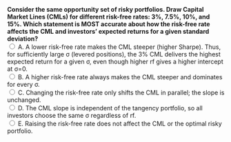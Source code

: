 ::: {.question-block}
<form onsubmit="event.preventDefault(); checkAnswer('module3_mcq_q84')" data-correct-answer="A">
<strong style="display: block;">
Consider the same opportunity set of risky portfolios. Draw Capital Market Lines (CMLs) for different risk-free rates: 3%, 7.5%, 10%, and 15%. 
Which statement is MOST accurate about how the risk-free rate affects the CML and investors’ expected returns for a given standard deviation?
</strong>
<label><input type="radio" name="module3_mcq_q84" value="A"> A. A lower risk-free rate makes the CML steeper (higher Sharpe). Thus, for sufficiently large σ (levered positions), the 3% CML delivers the highest expected return for a given σ, even though higher rf gives a higher intercept at σ=0.</label><br>
<label><input type="radio" name="module3_mcq_q84" value="B"> B. A higher risk-free rate always makes the CML steeper and dominates for every σ.</label><br>
<label><input type="radio" name="module3_mcq_q84" value="C"> C. Changing the risk-free rate only shifts the CML in parallel; the slope is unchanged.</label><br>
<label><input type="radio" name="module3_mcq_q84" value="D"> D. The CML slope is independent of the tangency portfolio, so all investors choose the same σ regardless of rf.</label><br>
<label><input type="radio" name="module3_mcq_q84" value="E"> E. Raising the risk-free rate does not affect the CML or the optimal risky portfolio.</label><br>
</form>
<div id="feedback-module3_mcq_q84" class="feedback" data-status="" style="display:none;">
✅ Correct: A. With a fixed risky opportunity set, the CML slope is \((E[R_T]-r_f)/\sigma_T\). A lower \(r_f\) increases this slope (higher Sharpe). 
Hence, although higher \(r_f\) raises the intercept at \(\sigma=0\), for sufficiently high \(\sigma\) the steeper (low-\(r_f\)) CML yields the highest expected return for a given risk level.
</div>
:::
